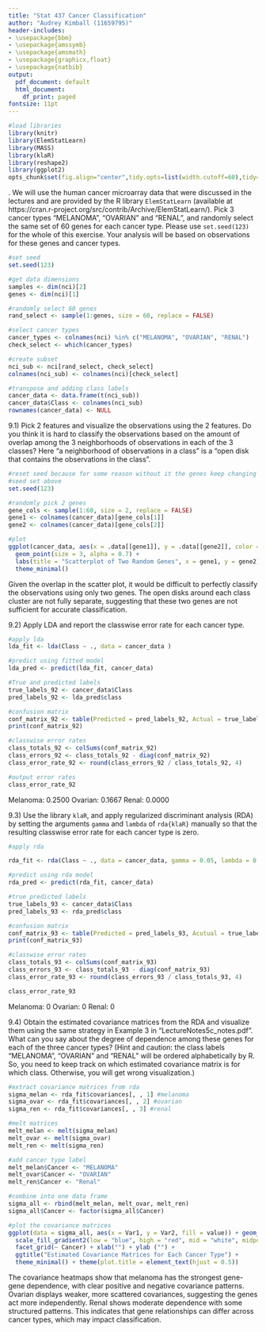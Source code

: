```yaml
---
title: "Stat 437 Cancer Classification"
author: "Audrey Kimball (11659795)"
header-includes:
- \usepackage{bbm}
- \usepackage{amssymb}
- \usepackage{amsmath}
- \usepackage{graphicx,float}
- \usepackage{natbib}
output:
  pdf_document: default
  html_document:
    df_print: paged
fontsize: 11pt
---
```


```r
#load libraries
library(knitr)
library(ElemStatLearn)
library(MASS)
library(klaR)
library(reshape2)
library(ggplot2)
opts_chunk$set(fig.align="center",tidy.opts=list(width.cutoff=60),tidy=TRUE)
```


\noindent
9. We will use the human cancer microarray data that were discussed in the lectures and are provided by the R library `ElemStatLearn` (available at https://cran.r-project.org/src/contrib/Archive/ElemStatLearn/). Pick 3 cancer types "MELANOMA", "OVARIAN" and "RENAL", and randomly select the same set of $60$ genes for each cancer type. Please use `set.seed(123)` for the whole of this exercise. Your analysis will be based on observations for these genes and cancer types.

```r
#set seed
set.seed(123)

#get data dimensions
samples <- dim(nci)[2]
genes <- dim(nci)[1]

#randomly select 60 genes
rand_select <- sample(1:genes, size = 60, replace = FALSE)

#select cancer types
cancer_types <- colnames(nci) %in% c("MELANOMA", "OVARIAN", "RENAL")
check_select <- which(cancer_types)

#create subset
nci_sub <- nci[rand_select, check_select]
colnames(nci_sub) <- colnames(nci)[check_select]

#transpose and adding class labels
cancer_data <- data.frame(t(nci_sub))
cancer_data$Class <- colnames(nci_sub)
rownames(cancer_data) <- NULL
```

9.1) Pick 2 features and visualize the observations using the 2 features. Do you think it is hard to classify the observations based on the amount of overlap among the 3 neighborhoods of observations in each of the 3 classes? Here "a neighborhood of observations in a class" is a "open disk that contains the observations in the class".

```r
#reset seed because for some reason without it the genes keep changing even with
#seed set above
set.seed(123)

#randomly pick 2 genes
gene_cols <- sample(1:60, size = 2, replace = FALSE)
gene1 <- colnames(cancer_data)[gene_cols[1]]
gene2 <- colnames(cancer_data)[gene_cols[2]]

#plot
ggplot(cancer_data, aes(x = .data[[gene1]], y = .data[[gene2]], color = Class)) +
  geom_point(size = 3, alpha = 0.7) +
  labs(title = "Scatterplot of Two Random Genes", x = gene1, y = gene2) +
  theme_minimal()

```

Given the overlap in the scatter plot, it would be difficult to perfectly classify the observations using only two genes. The open disks around each class cluster are not fully separate, suggesting that these two genes are not sufficient for accurate classification.

9.2) Apply LDA and report the classwise error rate for each cancer type.

```r
#apply lda
lda_fit <- lda(Class ~ ., data = cancer_data )

#predict using fitted model
lda_pred <- predict(lda_fit, cancer_data)

#True and predicted labels
true_labels_92 <- cancer_data$Class
pred_labels_92 <- lda_pred$class

#confusion matrix
conf_matrix_92 <- table(Predicted = pred_labels_92, Actual = true_labels_92)
print(conf_matrix_92)

#classwise error rates
class_totals_92 <- colSums(conf_matrix_92)
class_errors_92 <- class_totals_92 - diag(conf_matrix_92)
class_error_rate_92 <- round(class_errors_92 / class_totals_92, 4)

#output error rates
class_error_rate_92
```
Melanoma: 0.2500
Ovarian: 0.1667
Renal: 0.0000

9.3) Use the library `klaR`, and apply regularized discriminant analysis (RDA) by setting the arguments `gamma` and `lambda` of `rda{klaR}` manually so that the resulting classwise error rate for each cancer type is zero.

```r
#apply rda

rda_fit <- rda(Class ~ ., data = cancer_data, gamma = 0.05, lambda = 0.01)

#predict using rda model
rda_pred <- predict(rda_fit, cancer_data)

#true predicted labels
true_labels_93 <- cancer_data$Class
pred_labels_93 <- rda_pred$class

#confusion matrix
conf_matrix_93 <- table(Predicted = pred_labels_93, Acutual = true_labels_93)
print(conf_matrix_93)

#classwise error rates
class_totals_93 <- colSums(conf_matrix_93)
class_errors_93 <- class_totals_93 - diag(conf_matrix_93)
class_error_rate_93 <- round(class_errors_93 / class_totals_93, 4)

class_error_rate_93
```
Melanoma: 0
Ovarian: 0
Renal: 0

9.4) Obtain the estimated covariance matrices from the RDA and visualize them using the same strategy in Example 3 in "LectureNotes5c_notes.pdf". What can you say about the degree of dependence among these genes for each of the three cancer types? (Hint and caution: the class labels "MELANOMA", "OVARIAN" and "RENAL" will be ordered alphabetically by R. So, you need to keep track on which estimated covariance matrix is for which class. Otherwise, you will get wrong visualization.)

```r
#extract covariance matrices from rda
sigma_melan <- rda_fit$covariances[, , 1] #melanoma
sigma_ovar <- rda_fit$covariances[, , 2] #ovarian
sigma_ren <- rda_fit$covariances[, , 3] #renal

#melt matrices
melt_melan <- melt(sigma_melan)
melt_ovar <- melt(sigma_ovar)
melt_ren <- melt(sigma_ren)

#add cancer type label
melt_melan$Cancer <- "MELANOMA"
melt_ovar$Cancer <- "OVARIAN"
melt_ren$Cancer <- "Renal"

#combine into one data frame
sigma_all <- rbind(melt_melan, melt_ovar, melt_ren)
sigma_all$Cancer <- factor(sigma_all$Cancer)

#plot the covariance matrices
ggplot(data = sigma_all, aes(x = Var1, y = Var2, fill = value)) + geom_tile() +
  scale_fill_gradient2(low = "blue", high = "red", mid = "white", midpoint =  0) +
  facet_grid(~ Cancer) + xlab("") + ylab ("") +
  ggtitle("Estimated Covariance Matrices for Each Cancer Type") +
  theme_minimal() + theme(plot.title = element_text(hjust = 0.5))
```
The covariance heatmaps show that melanoma has the strongest gene-gene dependence, with clear positive and negative covariance patterns. Ovarian displays weaker, more scattered covariances, suggesting the genes act more independently. Renal shows moderate dependence with some structured patterns. This indicates that gene relationships can differ across cancer types, which may impact classification.